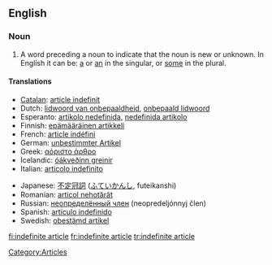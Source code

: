 ==English==

===Noun===
{{en-noun|sg=[[indefinite]] [[article]]}}

# {{grammar}} A word preceding a noun to indicate that the noun is new or unknown. In English it can be: [[a]] or [[an]] in the singular, or [[some]] in the plural.

====Translations====
{{top}}
*[[Catalan]]: [[article indefinit]]
*Dutch: [[lidwoord van onbepaaldheid]], [[onbepaald lidwoord]] {{n}}
*Esperanto: [[artikolo nedefinida]], [[nedefinida artikolo]]
*Finnish: [[epämääräinen artikkeli]]
*French: [[article indéfini]] {{m}}
*German: [[unbestimmter Artikel]] {{m}}
*Greek: [[αόριστο άρθρο]] {{n}}
*Icelandic: [[óákveðinn greinir]] {{m}}
*Italian: [[articolo indefinito]] {{m}}
{{mid}}
*Japanese: [[不定冠詞]] ([[ふていかんし]], futeikanshi)
*Romanian: [[articol nehotărât]] {{n}}
*Russian: [[неопределённый член]] (neopredeljónnyj člen) {{m}}
*Spanish: [[artículo indefinido]] {{m}}
*Swedish: [[obestämd artikel]] {{c}}
{{bottom}}

[[Category:Articles]]

[[fi:indefinite article]]
[[fr:indefinite article]]
[[tr:indefinite article]]
